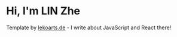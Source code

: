 # Hi, I'm LIN Zhe

Template by [lekoarts.de](https://www.lekoarts.de?utm_source=cara&utm_medium=Starter) - I write about JavaScript and React there!
